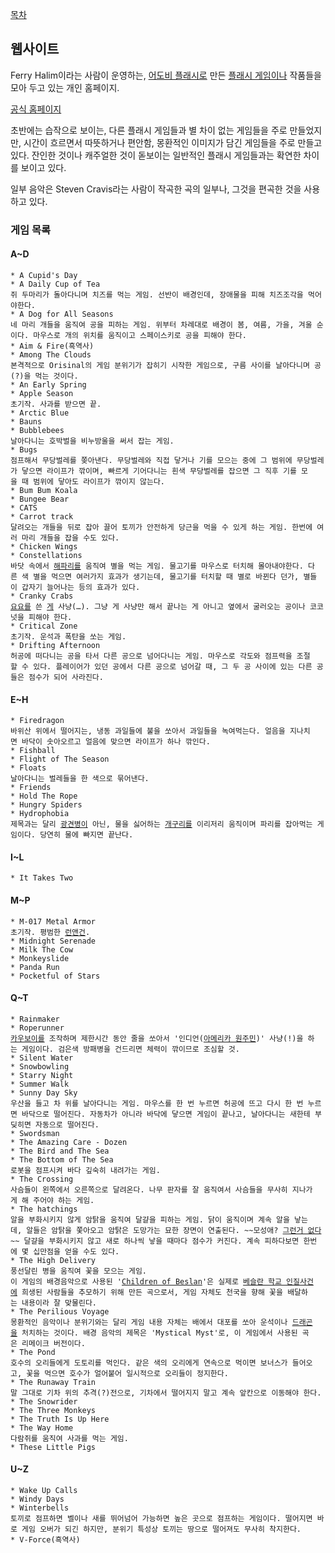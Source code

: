 [[목차]]
== 웹사이트 ==
Ferry Halim이라는 사람이 운영하는, [[어도비 플래시]]로 만든 [[플래시 게임]]이나 작품들을 모아 두고 있는 개인 홈페이지.

[http://www.ferryhalim.com/orisinal/ 공식 홈페이지]

초반에는 습작으로 보이는, 다른 플래시 게임들과 별 차이 없는 게임들을 주로 만들었지만, 시간이 흐르면서 따뜻하거나 편안함, 몽환적인 이미지가 담긴 게임들을 주로 만들고 있다. 잔인한 것이나 캐주얼한 것이 돋보이는 일반적인 플래시 게임들과는 확연한 차이를 보이고 있다.

일부 음악은 Steven Cravis라는 사람이 작곡한 곡의 일부나, 그것을 편곡한 것을 사용하고 있다.
=== 게임 목록 ===
==== A~D ====
 * A Cupid's Day
 * A Daily Cup of Tea
 쥐 두마리가 돌아다니며 치즈를 먹는 게임. 선반이 배경인데, 장애물을 피해 치즈조각을 먹어야한다.
 * A Dog for All Seasons
 네 마리 개들을 움직여 공을 피하는 게임. 위부터 차례대로 배경이 봄, 여름, 가을, 겨울 순이다. 마우스로 개의 위치를 움직이고 스페이스키로 공을 피해야 한다.
 * Aim & Fire(흑역사)
 * Among The Clouds
 본격적으로 Orisinal의 게임 분위기가 잡히기 시작한 게임으로, 구름 사이를 날아다니며 공(?)을 먹는 것이다.
 * An Early Spring
 * Apple Season
 초기작. 사과를 받으면 끝.
 * Arctic Blue
 * Bauns
 * Bubblebees
 날아다니는 호박벌을 비누방울을 써서 잡는 게임.
 * Bugs
 점프해서 무당벌레를 쫒아낸다. 무당벌레와 직접 닿거나 기를 모으는 중에 그 범위에 무당벌레가 닿으면 라이프가 깎이며, 빠르게 기어다니는 흰색 무당벌레를 잡으면 그 직후 기를 모을 때 범위에 닿아도 라이프가 깎이지 않는다.
 * Bum Bum Koala
 * Bungee Bear
 * CATS
 * Carrot track
 달려오는 개들을 뒤로 잡아 끌어 토끼가 안전하게 당근을 먹을 수 있게 하는 게임. 한번에 여러 마리 개들을 잡을 수도 있다.
 * Chicken Wings
 * Constellations
 바닷 속에서 [[해파리]]를 움직여 별을 먹는 게임. 물고기를 마우스로 터치해 몰아내야한다. 다른 색 별을 먹으면 여러가지 효과가 생기는데, 물고기를 터치할 때 별로 바뀐다 던가, 별들이 갑자기 늘어나는 등의 효과가 있다.
 * Cranky Crabs
 [[요요]]를 쓴 [[게]] 사냥(…). 그냥 게 사냥만 해서 끝나는 게 아니고 옆에서 굴러오는 공이나 코코넛을 피해야 한다.
 * Critical Zone
 초기작. 운석과 폭탄을 쏘는 게임.
 * Drifting Afternoon
 허공에 떠다니는 공을 타서 다른 공으로 넘어다니는 게임. 마우스로 각도와 점프력을 조절할 수 있다. 플레이어가 있던 공에서 다른 공으로 넘어갈 때, 그 두 공 사이에 있는 다른 공들은 점수가 되어 사라진다.
==== E~H ====
 * Firedragon
 바위산 위에서 떨어지는, 냉동 과일들에 불을 쏘아서 과일들을 녹여먹는다. 얼음을 지나치면 바닥이 솟아오르고 얼음에 맞으면 라이프가 하나 깎인다.
 * Fishball
 * Flight of The Season
 * Floats
 날아다니는 벌레들을 한 색으로 묶어낸다.
 * Friends
 * Hold The Rope
 * Hungry Spiders
 * Hydrophobia
 제목과는 달리 [[광견병]]이 아닌, 물을 싫어하는 [[개구리]]를 이리저리 움직이며 파리를 잡아먹는 게임이다. 당연히 물에 빠지면 끝난다.
==== I~L ====
 * It Takes Two
==== M~P ====
 * M-017 Metal Armor
 초기작. 평범한 [[런앤건]].
 * Midnight Serenade
 * Milk The Cow
 * Monkeyslide
 * Panda Run
 * Pocketful of Stars
==== Q~T ====
 * Rainmaker
 * Roperunner
 [[카우보이]]를 조작하며 제한시간 동안 줄을 쏘아서 '인디언([[아메리카 원주민]])' 사냥(!)을 하는 게임이다. 검은색 방패병을 건드리면 체력이 깎이므로 조심할 것.
 * Silent Water
 * Snowbowling
 * Starry Night
 * Summer Walk
 * Sunny Day Sky
 우산을 들고 차 위를 날아다니는 게임. 마우스를 한 번 누르면 허공에 뜨고 다시 한 번 누르면 바닥으로 떨어진다. 자동차가 아니라 바닥에 닿으면 게임이 끝나고, 날아다니는 새한테 부딪히면 자동으로 떨어진다.
 * Swordsman
 * The Amazing Care - Dozen
 * The Bird and The Sea
 * The Bottom of The Sea
 로봇을 점프시켜 바다 깊숙히 내려가는 게임.
 * The Crossing
 사슴들이 왼쪽에서 오른쪽으로 달려온다. 나무 판자를 잘 움직여서 사슴들을 무사히 지나가게 해 주어야 하는 게임.
 * The hatchings
 알을 부화시키지 않게 암탉을 움직여 달걀을 피하는 게임. 닭이 움직이며 계속 알을 낳는데, 알들은 암탉을 쫓아오고 암탉은 도망가는 묘한 장면이 연출된다. ~~모성애? [[그런거 없다]]~~ 달걀을 부화시키지 않고 새로 하나씩 낳을 때마다 점수가 커진다. 계속 피하다보면 한번에 몇 십만점을 얻을 수도 있다.
 * The High Delivery
 풍선달린 병을 움직여 꽃을 모으는 게임.
 이 게임의 배경음악으로 사용된 '[http://www.youtube.com/watch?v=UvdMT0k3LBQ Children of Beslan]'은 실제로 [[베슬란 학교 인질사건]]에 희생된 사람들을 추모하기 위해 만든 곡으로서, 게임 자체도 천국을 향해 꽃을 배달하는 내용이라 잘 맞물린다.
 * The Perilious Voyage
 몽환적인 음악이나 분위기와는 달리 게임 내용 자체는 배에서 대포를 쏘아 운석이나 [[드래곤]]을 처치하는 것이다. 배경 음악의 제목은 'Mystical Myst'로, 이 게임에서 사용된 곡은 리메이크 버전이다.
 * The Pond
 호수의 오리들에게 도토리를 먹인다. 같은 색의 오리에게 연속으로 먹이면 보너스가 들어오고, 꽃을 먹으면 호수가 얼어붙어 일시적으로 오리들이 정지한다.
 * The Runaway Train
 말 그대로 기차 위의 추격(?)전으로, 기차에서 떨어지지 말고 계속 앞칸으로 이동해야 한다.
 * The Snowrider
 * The Three Monkeys
 * The Truth Is Up Here
 * The Way Home
 다람쥐를 움직여 사과를 먹는 게임.
 * These Little Pigs
==== U~Z ====
 * Wake Up Calls
 * Windy Days
 * Winterbells
 토끼로 점프하면 벨이나 새를 뛰어넘어 가능하면 높은 곳으로 점프하는 게임이다. 떨어지면 바로 게임 오버가 되긴 하지만, 분위기 특성상 토끼는 땅으로 떨어져도 무사히 착지한다.
 * V-Force(흑역사)
